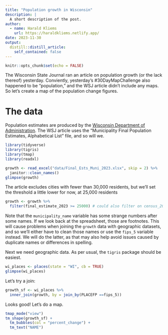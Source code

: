 ```yaml
---
title: "Population growth in Wisconsin"
description: |
  A short description of the post.
author:
  - name: Harald Kliems
    url: https://haraldkliems.netlify.app/
date: 2023-11-30
output:
  distill::distill_article:
    self_contained: false
---
```



```r
knitr::opts_chunk$set(echo = FALSE)
```

The Wisconsin State Journal ran an article on population growth (or the lack thereof) yesterday. Conviently, yesterday's #30DayMapChallenge also happened to be "population," and the WSJ article didn't include any maps. So let's create a map of the population change figures.

# The data

Population estimates are produced by the [Wisconsin Department of Administration](https://doa.wi.gov/Pages/LocalGovtsGrants/Population_Estimates.aspx). The WSJ article uses the "Municipality Final Population Estimates, Alphabetical List" file, and so will we.

```r
library(tidyverse)
library(tigris)
library(tmap)
library(readxl)

growth <- read_excel("data/Final_Ests_Muni_2023.xlsx", skip = 2) %>% 
  janitor::clean_names()
glimpse(growth)
```


The article excludes cities with fewer than 30,000 residents, but we'll set the threshold a little lower for now, at 25,000 residents

```r
growth <- growth %>% 
  filter(final_estimate_2023 >= 25000) # could also filter on census_2020, but doesn't make a difference
```

Note that the `municipality_name` variable has some strange numbers after some names. If we look back at the spreadsheet, those are footnotes. This will cause problems when joining the `growth` data with geographic datasets, and so we'll either have to clean those names or use the `fips_5` variable instead. We will do the latter, as that may also help avoid issues caused by duplicate names or differences in spelling.

Next we need geographic data. As per usual, the `tigris` package should be easiest.

```r
wi_places <- places(state = "WI", cb = TRUE)
glimpse(wi_places)
```
Let's try a join:

```r
growth_sf <- wi_places %>% 
  inner_join(growth, by = join_by(PLACEFP ==fips_5))
```

Looks good! Let's do a map.

```r
tmap_mode("view")
tm_shape(growth_sf) +
  tm_bubbles(col = "percent_change") +
  tm_text("NAME")
```


